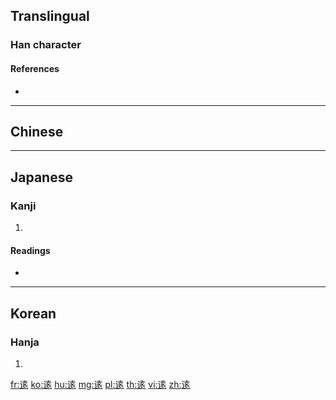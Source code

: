 {{character info/new}}
{{also|遠}}
==Translingual==

===Han character===
{{Han char|rn=162|rad=辵|as=08|sn=12|four=|canj=YGVO,YGVV}}

====References====
* {{Han ref|kx=1260.151|hdz=63847.061|uh=903A|ud=36922}}

----

==Chinese==
{{zh-see|遠|v}}

----

==Japanese==

===Kanji===
{{ja-kanji|grade=|rs=辵08}}

# {{defn|lang=ja|sort=辵08}}

====Readings====
* {{ja-readings|on=[[えん]] (en), [[おん]] (on)|kun=[[とおい]] (tooi), [[とおざかる]] (toozakaru), [[おち]] (ochi)|nanori=}}

----

==Korean==

===Hanja===
{{ko-hanja|hangeul=원|eumhun=|rv=won|mr=wŏn|y=wen}}

# {{defn|lang=ko|sort=辵08}}

[[fr:逺]]
[[ko:逺]]
[[hu:逺]]
[[mg:逺]]
[[pl:逺]]
[[th:逺]]
[[vi:逺]]
[[zh:逺]]